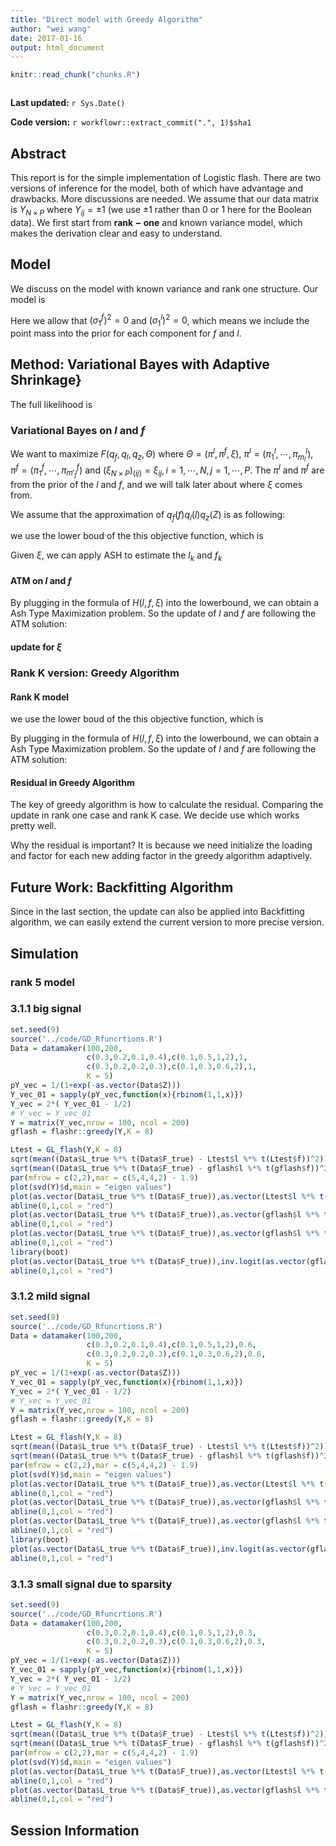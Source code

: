 ```yaml
---
title: "Direct model with Greedy Algorithm"
author: "wei wang"
date: 2017-01-16
output: html_document
---
```


```r
knitr::read_chunk("chunks.R")
```

```r
```

**Last updated:** `r Sys.Date()`

**Code version:** `r workflowr::extract_commit(".", 1)$sha1`


## Abstract

This report is for the simple implementation of Logistic flash. There are two versions of inference for  the model, both of which have advantage and drawbacks. More discussions are needed. We assume that our data matrix is $Y_{N \times P}$ where $Y_{ij} = \pm 1$ (we use $\pm 1$ rather than 0 or 1 here for the Boolean data). We first start from $\mathbf{rank-one}$ and known variance model, which makes the derivation clear and easy to understand.

## Model

We discuss on the model with known variance and rank one structure. Our model is

\begin{eqnarray}
\log\frac{P(Y_{ij} = 1|Z_{ij})}{P(Y_{ij} = -1 | Z_{ij})} = Z_{ij} \\
Z_{ij} = l_i f_j\\
f_j \sim  \sum_{m'} \pi_{m'}^f N(f_j; 0, (\sigma_{m'}^f)^2) \\
l_i \sim  \sum_m \pi_m^l N(l_i; 0, (\sigma_m^l)^2)
\end{eqnarray}
Here we allow that $(\sigma_{1}^f)^2 = 0$ and $(\sigma_{1}^l)^2=0$, which means we include the point mass into the prior for each component for $f$ and $l$.

##  Method: Variational Bayes with Adaptive Shrinkage}
The full likelihood is
\begin{eqnarray}
P(Y) = \int \int  P(Y|l,f)P(l)P(f)dfdl
\end{eqnarray}

### Variational Bayes on $l$ and $f$
\begin{eqnarray}
\log P(Y)  & =&  \log \int \int  P(Y|l,f)P(l)P(f)dfdl  \nonumber \\
 & \geq & \int \int q_f(f)q_l(l) \log \frac{ P(Y|l,f) P(l)P(f)}{q_l(l)q_f(f)} dfdl \nonumber \\
 & = & F(q_f,q_l,\Theta)
\end{eqnarray}
We want to maximize $F(q_f,q_l,q_z,\Theta)$ where $\Theta = (\pi^l,\pi^f,\xi)$, $\pi^l = (\pi^l_1,\cdots,\pi^l_{m_l})$, $\pi^f = (\pi^f_1,\cdots,\pi^f_{m'_f})$ and $(\xi_{N\times P})_{(ij)} = \xi_{ij}, i = 1,\cdots, N, j = 1,\cdots, P$. The $\pi^l$ and $\pi^f$ are from the prior of the $l$ and $f$, and we will talk later about where $\xi$ comes from.

We assume that the approximation of $q_f(f)q_l(l)q_z(Z)$ is as following:

\begin{eqnarray}
q_f(f) = \prod_j q_f(f_j) = \prod_j [\sum_{m'}\alpha^f_{jm'} N(\mu^f_{jm'},s^f_{jm'})]\\
q_l(l) = \prod_i q_l(l_i) = \prod_i [\sum_{m}\alpha^l_{im} N(\mu^l_{im},s^l_{im})] 
\end{eqnarray}

we use the lower boud of the this objective function, which is

\begin{eqnarray}
F(q_f,q_l,\Theta) & \geq &\int\int q(l)q(f)\log \frac{P(l)P(f)H(l,f,Y,\xi)}{q(l)q(f)}dldf\\
H(l,f,Y,\xi) &=& exp\{ \sum_{ij}[\frac{Y_{ij}l_if_j -\xi_{ij}}{2} + \log(h(\xi_{ij}))- \tau(\xi_{ij})(l_i^2 f_j^2 - \xi_{ij}^2) ] \} \\
\tau(\xi) &=& \frac{1}{4 \xi} \tanh(\frac{\xi}{2})
\end{eqnarray}

Given $\xi$, we can apply ASH to estimate the $l_k$ and $f_k$

####  ATM on $l$ and $f$
By plugging in the formula of $H(l,f,\xi)$ into the lowerbound, we can obtain a Ash Type Maximization problem. So the update of $l$ and $f$ are following the ATM solution:

\begin{eqnarray}
\mu_{l_i} &=& \frac{\frac{1}{2}\sum_j(Y_{ij}Ef_j)}{2\sum_j(\tau(\xi_{ij})Ef_j^2)}\\
\sigma^2_{l_i} &=& \frac{1}{2\sum_j(\tau(\xi_{ij})Ef_j^2)}\\
\mu_{f_j} &=& \frac{\frac{1}{2}\sum_i(Y_{ij}El_i)}{2\sum_j(\tau(\xi_{ij})El_i^2)}\\
\sigma^2_{f_j} &=& \frac{1}{2\sum_i(\tau(\xi_{ij})El_i^2)}
\end{eqnarray}


####  update for $\xi$

\begin{eqnarray}
\xi_{ij}^2 = l_i^2f_j^2 = Z_{ij}^2
\end{eqnarray}

###  Rank K version: Greedy Algorithm

####  Rank K model

\begin{eqnarray}
\log\frac{P(Y_{ij} = 1|Z_{ij})}{P(Y_{ij} = -1 | Z_{ij})} = Z_{ij} \\
Z_{ij} = \sum_k l_{ik} f_{kj}\\
f_{kj} \sim  \sum_{m'} \pi_{km'}^f N(f_{kj}; 0, (\sigma_{km'}^f)^2) \\
l_{ik} \sim  \sum_m \pi_{km}^l N(l_{ik}; 0, (\sigma_{km}^l)^2)
\end{eqnarray}

\subsubsection{2.2.2 Variational Inference}
we use the lower boud of the this objective function, which is

\begin{eqnarray}
F(q_f,q_l,\Theta) & \geq &\int\int q(l)q(f)\log \frac{P(l)P(f)H(l,f,Y,\xi)}{q(l)q(f)}dldf\\
H(l,f,Y,\xi) &=& exp\{ \sum_{ij}[\frac{Y_{ij}(\sum_k l_{ik} f_{kj}) -\xi_{ij}}{2} + \log(h(\xi_{ij}))- \tau(\xi_{ij})((\sum_k l_{ik} f_{kj})^2 - \xi_{ij}^2) ] \} \\
\tau(\xi) &=& \frac{1}{4 \xi} \tanh(\frac{\xi}{2})
\end{eqnarray}

By plugging in the formula of $H(l,f,\xi)$ into the lowerbound, we can obtain a Ash Type Maximization problem. So the update of $l$ and $f$ are following the ATM solution:

\begin{eqnarray}
\mu_{l_{ik}} &=& \frac{\sum_j[\frac{1}{2} Y_{ij} -2 (\tau(\xi_{ij})\sum_{t \neq k} (El_{it}Ef_{tj})) ]Ef_{kj}}{2\sum_j(\tau(\xi_{ij})Ef_{kj}^2)}\\
\sigma^2_{l_{ik}} &=& \frac{1}{2\sum_j(\tau(\xi_{ij})Ef_{kj}^2)}\\
\mu_{f_{kj}} &=& \frac{\sum_i[\frac{1}{2} Y_{ij} -2 (\tau(\xi_{ij})\sum_{t \neq k} (El_{it}Ef_{tj})) ]El_{ik}}{2\sum_j(\tau(\xi_{ij})El_{ik}^2)}\\
\sigma^2_{f_{kj}} &=& \frac{1}{2\sum_i(\tau(\xi_{ij})El_{ik}^2)}
\end{eqnarray}

\begin{eqnarray}
\xi_{ij}^2 = (\sum_k l_{ik} f_{kj})^2 = Z_{ij}^2
\end{eqnarray}

#### Residual in Greedy Algorithm

The key of greedy algorithm is how to calculate the residual. Comparing the update in rank one case and rank K case. We decide use
\begin{eqnarray}
residual_k &=&  Y_{ij} -4 [\tau(\xi_{ij})\sum_{t \neq k} (El_{it}Ef_{tj})] \\
\xi_{ij}^2 & = & E_{q_l,q_f}(\sum_{t \neq k} l_{it} f_{tj})^2
\end{eqnarray}
which works pretty well.

Why the residual is important? It is because we need initialize the loading and factor for each new adding factor in the greedy algorithm adaptively.

## Future Work: Backfitting Algorithm

Since in the last section, the update can also be applied into Backfitting algorithm, we can easily extend the current version to more precise version.


## Simulation

### rank 5 model

### 3.1.1 big signal
\begin{eqnarray*}
N &=& 100 \\
P &=& 200\\
(\sigma_{m'}^f) &=& (0.1,0.3,0.6,2)\\
(\pi_{m'}^f) &=& (0.3,0.2,0.2,0.3) \\
(\sigma_{m}^l) &=& (0.1,0.5,1,2)\\
(\pi_{m}^l) &=& (0.3,0.2,0.1,0.4) 
\end{eqnarray*}

```r
set.seed(9)
source('../code/GD_Rfuncrtions.R')
Data = datamaker(100,200,
                 c(0.3,0.2,0.1,0.4),c(0.1,0.5,1,2),1,
                 c(0.3,0.2,0.2,0.3),c(0.1,0.3,0.6,2),1,
                 K = 5)
pY_vec = 1/(1+exp(-as.vector(Data$Z)))
Y_vec_01 = sapply(pY_vec,function(x){rbinom(1,1,x)})
Y_vec = 2*( Y_vec_01 - 1/2)
# Y_vec = Y_vec_01
Y = matrix(Y_vec,nrow = 100, ncol = 200)
gflash = flashr::greedy(Y,K = 8)

Ltest = GL_flash(Y,K = 8)
sqrt(mean((Data$L_true %*% t(Data$F_true) - Ltest$l %*% t(Ltest$f))^2)) / sqrt(mean((Data$L_true %*% t(Data$F_true) )^2))
sqrt(mean((Data$L_true %*% t(Data$F_true) - gflash$l %*% t(gflash$f))^2)) / sqrt(mean((Data$L_true %*% t(Data$F_true) )^2))
par(mfrow = c(2,2),mar = c(5,4,4,2) - 1.9)
plot(svd(Y)$d,main = "eigen values")
plot(as.vector(Data$L_true %*% t(Data$F_true)),as.vector(Ltest$l %*% t(Ltest$f)),main = "estimated structure Lflash")
abline(0,1,col = "red")
plot(as.vector(Data$L_true %*% t(Data$F_true)),as.vector(gflash$l %*% t(gflash$f)),main = "estimated structure flash")
abline(0,1,col = "red")
plot(as.vector(Data$L_true %*% t(Data$F_true)),as.vector(gflash$l %*% t(gflash$f)),main = "estimated structure flash")
abline(0,1,col = "red")
library(boot)
plot(as.vector(Data$L_true %*% t(Data$F_true)),inv.logit(as.vector(gflash$l %*% t(gflash$f))),main = "estimated structure flash")
abline(0,1,col = "red")

```


### 3.1.2 mild signal

\begin{eqnarray*}
N &=& 100 \\
P &=& 200\\
(\sigma_{m}^l) &=& (0,0.1,0.5,1,2)\\
(\pi_{m}^l) &=& (0.4, 0.18, 0.12, 0.06, 0.24) \\
(\sigma_{m'}^f) &=& (0, 0.1,0.3,0.6,2)\\
(\pi_{m'}^f) &=& (0.4, 0.18, 0.12, 0.12, 0.18) 
\end{eqnarray*}


```r
set.seed(9)
source('../code/GD_Rfuncrtions.R')
Data = datamaker(100,200,
                 c(0.3,0.2,0.1,0.4),c(0.1,0.5,1,2),0.6,
                 c(0.3,0.2,0.2,0.3),c(0.1,0.3,0.6,2),0.6,
                 K = 5)
pY_vec = 1/(1+exp(-as.vector(Data$Z)))
Y_vec_01 = sapply(pY_vec,function(x){rbinom(1,1,x)})
Y_vec = 2*( Y_vec_01 - 1/2)
# Y_vec = Y_vec_01
Y = matrix(Y_vec,nrow = 100, ncol = 200)
gflash = flashr::greedy(Y,K = 8)

Ltest = GL_flash(Y,K = 8)
sqrt(mean((Data$L_true %*% t(Data$F_true) - Ltest$l %*% t(Ltest$f))^2)) / sqrt(mean((Data$L_true %*% t(Data$F_true) )^2))
sqrt(mean((Data$L_true %*% t(Data$F_true) - gflash$l %*% t(gflash$f))^2)) / sqrt(mean((Data$L_true %*% t(Data$F_true) )^2))
par(mfrow = c(2,2),mar = c(5,4,4,2) - 1.9)
plot(svd(Y)$d,main = "eigen values")
plot(as.vector(Data$L_true %*% t(Data$F_true)),as.vector(Ltest$l %*% t(Ltest$f)),main = "estimated structure Lflash")
abline(0,1,col = "red")
plot(as.vector(Data$L_true %*% t(Data$F_true)),as.vector(gflash$l %*% t(gflash$f)),main = "estimated structure flash")
abline(0,1,col = "red")
plot(as.vector(Data$L_true %*% t(Data$F_true)),as.vector(gflash$l %*% t(gflash$f)),main = "estimated structure flash")
abline(0,1,col = "red")
library(boot)
plot(as.vector(Data$L_true %*% t(Data$F_true)),inv.logit(as.vector(gflash$l %*% t(gflash$f))),main = "estimated structure flash")
abline(0,1,col = "red")

```

### 3.1.3 small signal due to sparsity 

\begin{eqnarray*}
N &=& 100 \\
P &=& 200\\
(\sigma_{m}^l) &=& (0,0.1,0.5,1,2)\\
(\pi_{m}^l) &=& (0.7, 0.09, 0.06, 0.03, 0.12) \\
(\sigma_{m'}^f) &=& (0, 0.1,0.3,0.6,2)\\
(\pi_{m'}^f) &=& (0.7, 0.09, 0.06, 0.06, 0.09) 
\end{eqnarray*}


```r
set.seed(9)
source('../code/GD_Rfuncrtions.R')
Data = datamaker(100,200,
                 c(0.3,0.2,0.1,0.4),c(0.1,0.5,1,2),0.3,
                 c(0.3,0.2,0.2,0.3),c(0.1,0.3,0.6,2),0.3,
                 K = 5)
pY_vec = 1/(1+exp(-as.vector(Data$Z)))
Y_vec_01 = sapply(pY_vec,function(x){rbinom(1,1,x)})
Y_vec = 2*( Y_vec_01 - 1/2)
# Y_vec = Y_vec_01
Y = matrix(Y_vec,nrow = 100, ncol = 200)
gflash = flashr::greedy(Y,K = 8)

Ltest = GL_flash(Y,K = 8)
sqrt(mean((Data$L_true %*% t(Data$F_true) - Ltest$l %*% t(Ltest$f))^2)) / sqrt(mean((Data$L_true %*% t(Data$F_true) )^2))
sqrt(mean((Data$L_true %*% t(Data$F_true) - gflash$l %*% t(gflash$f))^2)) / sqrt(mean((Data$L_true %*% t(Data$F_true) )^2))
par(mfrow = c(2,2),mar = c(5,4,4,2) - 1.9)
plot(svd(Y)$d,main = "eigen values")
plot(as.vector(Data$L_true %*% t(Data$F_true)),as.vector(Ltest$l %*% t(Ltest$f)),main = "estimated structure Lflash")
abline(0,1,col = "red")
plot(as.vector(Data$L_true %*% t(Data$F_true)),as.vector(gflash$l %*% t(gflash$f)),main = "estimated structure flash")
abline(0,1,col = "red")
```


## Session Information

```r
```
